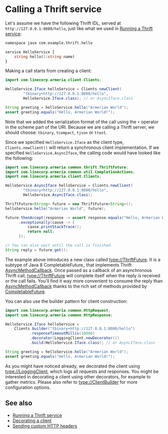 # Calling a Thrift service

Let's assume we have the following Thrift IDL, served at `http://127.0.0.1:8080/hello`, just like what we
used in [Running a Thrift service](/docs/server-thrift):

```protobuf
namespace java com.example.thrift.hello

service HelloService {
    string hello(1:string name)
}
```

Making a call starts from creating a client:

```java
import com.linecorp.armeria.client.Clients;

HelloService.Iface helloService = Clients.newClient(
        "tbinary+http://127.0.0.1:8080/hello",
        HelloService.Iface.class); // or AsyncIface.class

String greeting = helloService.hello("Armerian World");
assert greeting.equals("Hello, Armerian World!");
```

Note that we added the serialization format of the call using the `+` operator in the scheme part of the URI.
Because we are calling a Thrift server, we should choose: `tbinary`, `tcompact`, `tjson` or `ttext`.

Since we specified `HelloService.Iface` as the client type, `Clients.newClient()` will return a synchronous
client implementation.  If we specified `HelloService.AsyncIface`, the calling code would have looked like
the following:

```java
import com.linecorp.armeria.common.thrift.ThriftFuture;
import com.linecorp.armeria.common.util.CompletionActions;
import com.linecorp.armeria.client.Clients;

HelloService.AsyncIface helloService = Clients.newClient(
        "tbinary+http://127.0.0.1:8080/hello",
        HelloService.AsyncIface.class);

ThriftFuture<String> future = new ThriftFuture<String>();
helloService.hello("Armerian World", future);

future.thenAccept(response -> assert response.equals("Hello, Armerian World!"))
      .exceptionally(cause -> {
          cause.printStackTrace();
          return null;
      });

// You can also wait until the call is finished.
String reply = future.get();
```

The example above introduces a new class called <type://ThriftFuture>. It is a subtype of Java 8
CompletableFuture_ that implements Thrift [AsyncMethodCallback]. Once passed as a callback of an asynchronous
Thrift call, <type://ThriftFuture> will complete itself when the reply is received or the call
fails. You'll find it way more convenient to consume the reply than [AsyncMethodCallback] thanks to the rich set
of methods provided by [CompletableFuture].

You can also use the builder pattern for client construction:

```java
import com.linecorp.armeria.common.HttpRequest;
import com.linecorp.armeria.common.HttpResponse;

HelloService.Iface helloService =
    Clients.builder("tbinary+http://127.0.0.1:8080/hello")
           .responseTimeoutMillis(10000)
           .decorator(LoggingClient.newDecorator())
           .build(HelloService.Iface.class); // or AsyncIface.class

String greeting = helloService.hello("Armerian World");
assert greeting.equals("Hello, Armerian World!");
```

As you might have noticed already, we decorated the client using <type://LoggingClient>, which logs all
requests and responses. You might be interested in decorating a client using other decorators, for example
to gather metrics. Please also refer to <type://ClientBuilder> for more configuration options.

## See also

- [Running a Thrift service](/docs/server-thrift)
- [Decorating a client](/docs/client-decorator)
- [Sending custom HTTP headers](/docs/client-custom-http-headers)

[AsyncMethodCallback]: https://github.com/apache/thrift/blob/bd964c7f3460c308161cb6eb90583874a7d8d848/lib/java/src/org/apache/thrift/async/AsyncMethodCallback.java#L22
[CompletableFuture]: https://docs.oracle.com/javase/10/docs/api/java/util/concurrent/CompletableFuture.html

